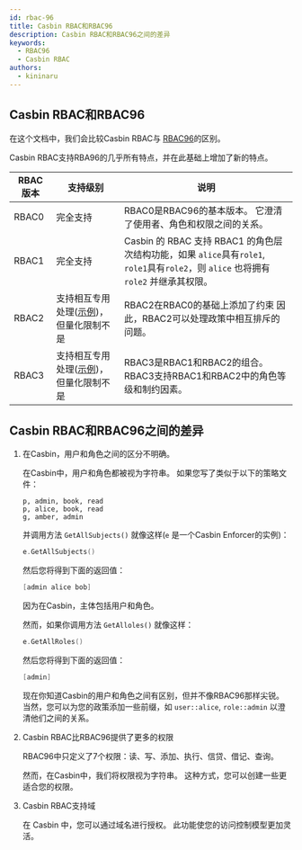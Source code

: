 ```yaml
---
id: rbac-96
title: Casbin RBAC和RBAC96
description: Casbin RBAC和RBAC96之间的差异
keywords:
  - RBAC96
  - Casbin RBAC
authors:
  - kininaru
---
```




## Casbin RBAC和RBAC96

在这个文档中，我们会比较Casbin RBAC与 [RBAC96](https://profsandhu.com/cs6393_s12/lecture-rbac96.pdf)的区别。

Casbin RBAC支持RBA96的几乎所有特点，并在此基础上增加了新的特点。

| RBAC版本 | 支持级别                                                          | 说明                                                                                                    |
| ------ | ------------------------------------------------------------- | ----------------------------------------------------------------------------------------------------- |
| RBAC0  | 完全支持                                                          | RBAC0是RBAC96的基本版本。 它澄清了使用者、角色和权限之间的关系。                                                                |
| RBAC1  | 完全支持                                                          | Casbin 的 RBAC 支持 RBAC1 的角色层次结构功能，如果 `alice`具有`role1`, `role1`具有`role2`，则 `alice` 也将拥有 `role2` 并继承其权限。 |
| RBAC2  | 支持相互专用处理([示例](/docs/syntax-for-models#policy-effect))，但量化限制不是 | RBAC2在RBAC0的基础上添加了约束 因此，RBAC2可以处理政策中相互排斥的问题。                                                          |
| RBAC3  | 支持相互专用处理([示例](/docs/syntax-for-models#policy-effect))，但量化限制不是 | RBAC3是RBAC1和RBAC2的组合。 RBAC3支持RBAC1和RBAC2中的角色等级和制约因素。                                                  |
## Casbin RBAC和RBAC96之间的差异

1. 在Casbin，用户和角色之间的区分不明确。

   在Casbin中，用户和角色都被视为字符串。 如果您写了类似于以下的策略文件：

   ```
   p, admin, book, read
   p, alice, book, read
   g, amber, admin
   ```

   并调用方法 `GetAllSubjects()` 就像这样(`e` 是一个Casbin Enforcer的实例)：

   ```go
   e.GetAllSubjects()
   ```

   然后您将得到下面的返回值：

   ``` go
   [admin alice bob]
   ```

   因为在Casbin，主体包括用户和角色。

   然而，如果你调用方法 `GetAlloles()` 就像这样：

   ``` go
   e.GetAllRoles()
   ```

   然后您将得到下面的返回值：

   ```go
   [admin]
   ```

   现在你知道Casbin的用户和角色之间有区别，但并不像RBAC96那样尖锐。 当然，您可以为您的政策添加一些前缀，如 `user::alice`, `role::admin` 以澄清他们之间的关系。

2. Casbin RBAC比RBAC96提供了更多的权限

   RBAC96中只定义了7个权限：读、写、添加、执行、信贷、借记、查询。

   然而，在Casbin中，我们将权限视为字符串。 这种方式，您可以创建一些更适合您的权限。

3. Casbin RBAC支持域

   在 Casbin 中，您可以通过域名进行授权。 此功能使您的访问控制模型更加灵活。
